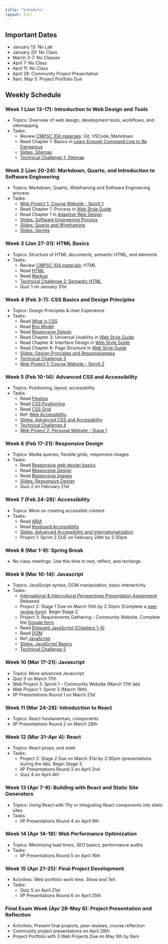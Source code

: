 ```yaml
---
title: "Schedule"
layout: full
---
```


## Important Dates

- January 13: No Lab
- January 20: No Class
- March 3-7: No Classes
- April 7: No Class
- April 11: No Class
- April 28: Community Project Presentation
- 9am, May 5: Project Portfolio Due

## Weekly Schedule

### Week 1 (Jan 13-17): Introduction to Web Design and Tools  
- Topics: Overview of web design, development tools, workflows, and sitemapping  
- Tasks:  
  - Review [CMPSC 104 materials](https://github.com/allegheny-college-cmpsc-104-Fall-2024/classDocs/tree/main/lessons): Git, VSCode, Markdown
  - Read Chapter 1: Basics in [Learn Enough Command Line to Be Dangerous](https://www.learnenough.com/command-line-tutorial)  
  - [Slides: Sitemap](week1/index.qmd)
  - [Technical Challenge 1: Sitemap](https://classroom.github.com/a/4uWr1dqq)

### Week 2 (Jan 20-24): Markdown, Quarto, and Introduction to Software Engineering  
- Topics: Markdown, Quarto, Wireframing and Software Engineering process
- Tasks:  
  - [Web Project 1: Course Website - Sprint 1](https://classroom.github.com/a/TWfWTBaQ)
  - Read Chapter 1: Process in [Web Style Guide](https://www.webstyleguide.com/wsg3/1-process)  
  - Read Chapter 1 in [Adaptive Web Design](https://adaptivewebdesign.info/1st-edition/read/)
  - [Slides: Software Engineering Process](week2/index.qmd)
  - [Slides: Quarto and Wireframing](week2_2/index.qmd)
  - [Slides: Sprints](week2_3/index.qmd)

### Week 3 (Jan 27-31): HTML Basics  
- Topics: Structure of HTML documents, semantic HTML, and elements  
- Tasks:  
  - Review [CMPSC 104 materials](https://github.com/allegheny-college-cmpsc-104-Fall-2024/classDocs/tree/main/lessons): HTML
  - Read [HTML](https://developer.mozilla.org/en-US/docs/Web/HTML)
  - Read [Markup](https://adaptivewebdesign.info/1st-edition/read/chapter-2.html)
  - [Technical Challenge 2: Semantic HTML](https://classroom.github.com/a/32KcroMs)
  - Quiz 1 on January 31st

### Week 4 (Feb 3-7): CSS Basics and Design Principles  
- Topics: Design Principles & User Experience 
- Tasks:
  - Read [What is CSS](https://developer.mozilla.org/en-US/docs/Learn_web_development/Core/Styling_basics/What_is_CSS)
  - Read [Box Model](https://developer.mozilla.org/en-US/docs/Learn_web_development/Core/Styling_basics/Box_model)
  - Read [Responsive Design](https://developer.mozilla.org/en-US/docs/Learn_web_development/Core/CSS_layout/Responsive_Design)
  - Read Chapter 3: Universal Usability in [Web Style Guide](https://www.webstyleguide.com/wsg3/2-universal-usability/index.html)
  - Read Chapter 4: Interface Design in [Web Style Guide](https://www.webstyleguide.com/wsg3/4-interface-design/index.html)
  - Read Chapter 6: Page Structure in [Web Style Guide](https://www.webstyleguide.com/wsg3/6-page-structure/index.html)
  - [Slides: Design Principles and Responsiveness](week4/index.qmd)
  - [Technical Challenge 3](https://classroom.github.com/a/f1JC8UnX)
  - [Web Project 1: Course Website - Sprint 2](https://classroom.github.com/a/TWfWTBaQ)

### Week 5 (Feb 10-14): Advanced CSS and Accessibility 
- Topics: Positioning, layout, accessibility
- Tasks:  
  - Read [Flexbox](https://developer.mozilla.org/en-US/docs/Learn_web_development/Core/CSS_layout/Flexbox)
  - Read [CSS Positioning](https://developer.mozilla.org/en-US/docs/Web/CSS/position)
  - Read [CSS Grid](https://developer.mozilla.org/en-US/docs/Learn_web_development/Core/CSS_layout/Grids)
  - Ref: [Web Accessibility](https://developer.mozilla.org/en-US/docs/Learn_web_development/Core/Accessibility)
  - [Slides: Advanced CSS and Accessibility](week5/index.qmd)
  - [Technical Challenge 4](https://classroom.github.com/a/i1_T0PjS)
  - [Web Project 2: Personal Website - Stage 1](https://classroom.github.com/a/7rH6D574)

### Week 6 (Feb 17-21): Responsive Design  
- Topics: Media queries, flexible grids, responsive images 
- Tasks:  
  - Read [Responsive web design basics](https://web.dev/articles/responsive-web-design-basics)
  - Read [Responsive Design](https://developer.mozilla.org/en-US/docs/Learn/CSS/CSS_layout/Responsive_Design)
  - Read [Responsive Images](https://developer.mozilla.org/en-US/docs/Learn/HTML/Multimedia_and_embedding/Responsive_images)
  - [Slides: Responsive Design](week6/index.qmd)
  - Quiz 2 on February 21st 

### Week 7 (Feb 24-28): Accessibility   
- Topics: More on creating accessible content  
- Tasks:  
  - Read [ARIA](https://developer.mozilla.org/en-US/docs/Web/Accessibility/ARIA)
  - Read [Keyboard Accessibility](https://developer.mozilla.org/en-US/docs/Web/Accessibility/Keyboard-navigable_JavaScript_widgets)
  - [Slides: Advanced Accessibility and Internationalization](week7/index.qmd)
  - Project 1: Sprint 2 DUE on February 24th by 2:30pm

### Week 8 (Mar 1-9): Spring Break
- No class meetings. Use this time to rest, reflect, and recharge.

### Week 9 (Mar 10-14): Javascript    
- Topics: JavaScript syntax, DOM manipulation, basic interactivity   
- Tasks:  
  - [International & Intercultural Perspectives Presentation Assignment](https://classroom.github.com/a/RmT-d8O4) Released
  - Project 2: Stage 1 Due on March 10th by 2:30pm (Complete a [peer review form](https://forms.gle/UBNRxeRP4ak2bnty6)). Begin Stage 2.
  - Project 3: Requirements Gathering - Community Website. Complete the [Google form](https://forms.gle/X3svVkwGVoUADNW6A).
  - Read [Eloquent JavaScript (Chapters 1-4)](https://eloquentjavascript.net/)
  - Read [DOM](https://developer.mozilla.org/en-US/docs/Web/API/Document_Object_Model)
  - Ref [JavaScript](https://developer.mozilla.org/en-US/docs/Web/JavaScript)
  - [Slides: JavaScript Basics](week9/index.qmd)  
  - [Technical Challenge 5](https://classroom.github.com/a/hcAXoH8a)

### Week 10 (Mar 17-21): Javascript  
- Topics: More advanced Javascript 
- Quiz 3 on March 17th 
- Web Project 3: Sprint 1 - Community Website (March 17th lab)
- Web Project 1: Sprint 3 (March 19th)
- IIP Presentations Round 1 on March 21st

### Week 11 (Mar 24-28): Introduction to React 
- Topics: React fundamentals, components   
- IIP Presentations Round 2 on March 28th

### Week 12 (Mar 31-Apr 4): React  
- Topics: React props, and state  
- Tasks:  
  - Project 2: Stage 2 Due on March 31st by 2:30pm (presentations during the lab). Begin Stage 3.
  - IIP Presentations Round 3 on April 2nd
  - Quiz 4 on April 4th

### Week 13 (Apr 7-9): Building with React and Static Site Generators  
- Topics: Using React with 11ty or integrating React components into static sites  
- Tasks:
  - IIP Presentations Round 4 on April 9th

### Week 14 (Apr 14-18): Web Performance Optimization  
- Topics: Minimizing load times, SEO basics, performance audits  
- Tasks: 
  - IIP Presentations Round 5 on April 16th

### Week 15 (Apr 21-25): Final Project Development  
- Activities: Web portfolio work time. Show and Tell.
- Tasks:  
  - Quiz 5 on April 21st
  - IIP Presentations Round 6 on April 25th

### Final Exam Week (Apr 28-May 6): Project Presentation and Reflection  
- Activities: Present final projects, peer reviews, course reflection
- Community project presentations on April 28th
- Project Portfolio with 3 Web Projects Due on May 5th by 9am
